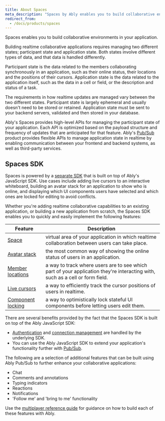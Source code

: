 ```yaml
---
title: About Spaces
meta_description: "Spaces by Ably enables you to build collaborative environments in your application."
redirect_from:
  - /docs/products/spaces
---
```


Spaces enables you to build collaborative environments in your application.

Building realtime collaborative applications requires managing two different states; participant state and application state. Both states involve different types of data, and that data is handled differently.

Participant state is the data related to the members collaborating synchronously in an application, such as their online status, their locations and the positions of their cursors. Application state is the data related to the application itself, such as the data in a cell or field, or the description and status of a task.

The requirements in how realtime updates are managed vary between the two different states. Participant state is largely ephemeral and usually doesn't need to be stored or retained. Application state must be sent to your backend servers, validated and then stored in your database.

Ably's Spaces provides high-level APIs for managing the participant state of your application. Each API is optimized based on the payload structure and frequency of updates that are anticipated for that feature. Ably's [Pub/Sub](/docs/basics) product provides flexible APIs to manage application state in realtime by enabling communication between your frontend and backend systems, as well as third-party services.

## Spaces SDK <a id="sdk"/>

Spaces is powered by a [separate SDK](/docs/spaces) that is built on top of Ably's JavaScript SDK. Use cases include adding live cursors to an interactive whiteboard, building an avatar stack for an application to show who is online, and displaying which UI components users have selected and which ones are locked for editing to avoid conflicts.

Whether you're adding realtime collaborative capabilities to an existing application, or building a new application from scratch, the Spaces SDK enables you to quickly and easily implement the following features:

| Feature  | Description |
| -------- | ----------- |
| [Space](/docs/spaces/space) | virtual area of your application in which realtime collaboration between users can take place. |
| [Avatar stack](/docs/spaces/avatar) | the most common way of showing the online status of users in an application. |
| [Member locations](/docs/spaces/locations) | a way to track where users are to see which part of your application they're interacting with, such as a cell or form field. |
| [Live cursors](/docs/spaces/cursors) | a way to efficiently track the cursor positions of users in realtime. |
| [Component locking](/docs/spaces/locking) | a way to optimistically lock stateful UI components before letting users edit them. |

There are several benefits provided by the fact that the Spaces SDK is built on top of the Ably JavaScript SDK:

* [Authentication](/docs/auth) and [connection management](/docs/connect) are handled by the underlying SDK.
* You can use the Ably JavaScript SDK to extend your application's functionality further with [Pub/Sub](/docs/basics).

The following are a selection of additional features that can be built using Ably Pub/Sub to further enhance your collaborative applications:

* Chat
* Comments and annotations
* Typing indicators
* Reactions
* Notifications
* 'Follow me' and 'bring to me' functionality

Use the [multiplayer reference guide](https://ably.com/reference-guide-multiplayer#multiplayer-features) for guidance on how to build each of these features with Ably.
